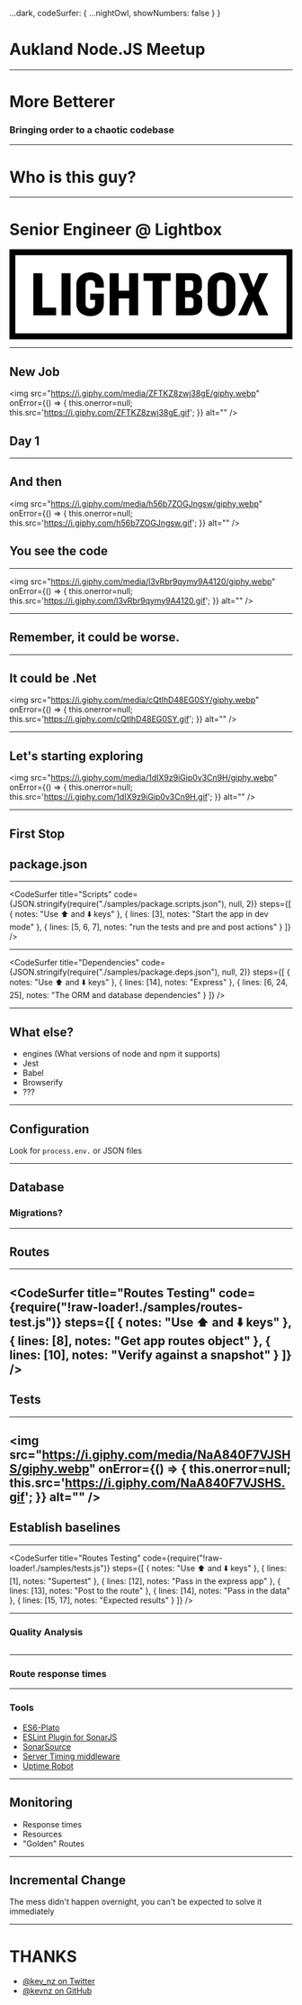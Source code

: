 


  ...dark,
  codeSurfer: {
    ...nightOwl,
    showNumbers: false
  }
}


<Head>
  <title>More Betterer @ Auckland Node.JS</title>
</Head>

# Aukland Node.JS Meetup
---

# More Betterer
### Bringing order to a chaotic codebase
---

# Who is this guy?

---

# Senior Engineer @ Lightbox
<svg viewBox="0 0 1029 327" xmlns="http://www.w3.org/2000/svg">
  <g stroke="none" strokeWidth="1" fill="none" fillRule="evenodd">
    <rect
      id="Rectangle-path"
      stroke="#000000"
      fill="#FFFFFF"
      x="11"
      y="10"
      width="1006"
      height="306"
    />
    <path
      d="M0,0 L0,326.034 L1028.463,326.034 L1028.463,0 L0,0 L0,0 Z M1007.18,304.753 L21.282,304.753 L21.282,21.285 L1007.179,21.285 L1007.179,304.753 L1007.18,304.753 Z M86.768,239.265 L86.768,86.771 L119.511,86.771 L119.511,211.102 L169.657,211.102 L169.657,239.266 L86.768,239.266 L86.768,239.265 Z M189.302,239.265 L189.302,86.771 L222.045,86.771 L222.045,239.266 L189.302,239.266 L189.302,239.265 Z M342.931,138.632 L342.931,127.91 C342.931,104.099 326.444,83.721 293.931,83.721 C261.417,83.721 243.328,105.243 243.328,127.91 L243.328,198.124 C243.328,220.792 261.417,242.313 293.931,242.313 C326.444,242.313 342.931,221.934 342.931,198.124 L342.931,160.841 L293.474,160.841 L293.474,183.28 L311.332,183.28 L311.332,199.042 C311.332,207.513 306.295,214.839 294.158,214.839 C282.252,214.839 276.528,207.054 276.528,198.581 L276.528,127.451 C276.528,118.98 282.253,111.194 294.158,111.194 C306.295,111.194 311.332,118.521 311.332,126.992 L311.332,138.632 L342.931,138.632 L342.931,138.632 Z M434.965,239.265 L434.965,178.128 L396.958,178.128 L396.958,239.265 L364.213,239.265 L364.213,86.771 L396.958,86.771 L396.958,149.963 L434.965,149.963 L434.965,86.771 L467.71,86.771 L467.71,239.266 L434.965,239.266 L434.965,239.265 Z M553.067,114.704 L553.067,239.266 L520.327,239.266 L520.327,114.704 L487.354,114.704 L487.354,86.771 L585.81,86.771 L585.81,114.704 L553.067,114.704 L553.067,114.704 Z M662.014,239.265 L605.458,239.265 L605.458,86.771 L661.328,86.771 C686.056,86.771 699.565,100.05 699.565,121.804 L699.565,132.795 C699.565,147.217 693.839,158.44 678.268,161.187 C694.526,164.619 700.48,175.383 700.48,189.578 L700.48,204.232 C700.482,226.212 686.742,239.265 662.014,239.265 L662.014,239.265 Z M668.424,124.777 C668.424,117.223 665.219,112.416 656.748,112.416 L638.43,112.416 L638.43,151.339 L655.373,151.339 C663.848,151.339 668.425,146.989 668.425,138.061 L668.424,124.777 L668.424,124.777 Z M669.114,187.517 C669.114,178.585 664.534,174.005 656.06,174.005 L638.43,174.005 L638.43,213.618 L657.433,213.618 C665.905,213.618 669.114,209.038 669.114,201.483 L669.114,187.514 L669.115,187.514 L669.115,187.517 L669.114,187.517 Z M770.995,242.314 C739.626,242.314 720.849,222.853 720.849,195.605 L720.849,130.2 C720.849,103.184 739.625,83.722 770.995,83.722 C802.592,83.722 821.141,103.184 821.141,130.2 L821.141,195.605 C821.14,222.853 802.591,242.314 770.995,242.314 L770.995,242.314 Z M788.168,128.369 C788.168,118.064 781.985,111.195 770.994,111.195 C760.23,111.195 754.048,118.064 754.048,128.369 L754.048,197.439 C754.048,207.74 760.232,214.609 770.994,214.609 C781.985,214.609 788.168,207.74 788.168,197.439 L788.168,128.369 L788.168,128.369 Z M906.521,239.265 L885.689,186.829 L863.017,239.265 L830.962,239.265 L867.597,161.871 L833.25,86.77 L867.597,86.77 L887.059,137.829 L908.353,86.77 L940.639,86.77 L905.15,160.041 L941.093,239.265 L906.521,239.265 L906.521,239.265 Z"
      id="Shape"
      fill="#000000"
    />
  </g>
</svg>

---
## New Job

<img src="https://i.giphy.com/media/ZFTKZ8zwj38gE/giphy.webp"
    onError={() => {
      this.onerror=null;
      this.src='https://i.giphy.com/ZFTKZ8zwj38gE.gif';
    }}
    alt="" />

## Day 1

---

## And then

<img src="https://i.giphy.com/media/h56b7ZOGJngsw/giphy.webp"
    onError={() => {
      this.onerror=null;
      this.src='https://i.giphy.com/h56b7ZOGJngsw.gif';
    }}
    alt="" />

## You see the code

---

<img src="https://i.giphy.com/media/l3vRbr9qymy9A4120/giphy.webp"
    onError={() => {
      this.onerror=null;
      this.src='https://i.giphy.com/l3vRbr9qymy9A4120.gif';
    }}
alt="" />

---

## Remember, it could be worse.

---

## It could be .Net

<img src="https://i.giphy.com/media/cQtlhD48EG0SY/giphy.webp"
    onError={() => {
      this.onerror=null;
      this.src='https://i.giphy.com/cQtlhD48EG0SY.gif';
    }}
    alt="" />

---

## Let's starting exploring

<img src="https://i.giphy.com/media/1dIX9z9iGip0v3Cn9H/giphy.webp"
    onError={() => {
      this.onerror=null;
      this.src='https://i.giphy.com/1dIX9z9iGip0v3Cn9H.gif';
    }}
alt="" />

---

## First Stop
## package.json

---

<CodeSurfer
  title="Scripts"
  code={JSON.stringify(require("./samples/package.scripts.json"), null, 2)}
  steps={[
    { notes: "Use ⬆️ and ⬇️ keys" },
    { lines: [3], notes: "Start the app in dev mode" },
    { lines: [5, 6, 7], notes: "run the tests and pre and post actions" }
  ]}
/>

---

<CodeSurfer
  title="Dependencies"
  code={JSON.stringify(require("./samples/package.deps.json"), null, 2)}
  steps={[
    { notes: "Use ⬆️ and ⬇️ keys" },
    { lines: [14], notes: "Express" },
    { lines: [6, 24, 25], notes: "The ORM and database dependencies" }
  ]}
/>

---
## What else?

* engines (What versions of node and npm it supports)
* Jest
* Babel
* Browserify
* ???

---

## Configuration

Look for `process.env.` or JSON files

---

## Database
### Migrations?

---

## Routes

---
<CodeSurfer
  title="Routes Testing"
  code={require("!raw-loader!./samples/routes-test.js")}
  steps={[
    { notes: "Use ⬆️ and ⬇️ keys" },
    { lines: [8], notes: "Get app routes object" },
    { lines: [10], notes: "Verify against a snapshot" }
  ]}
/>
---

## Tests

---

 <img
    src="https://i.giphy.com/media/NaA840F7VJSHS/giphy.webp"
    onError={() => {
      this.onerror=null;
      this.src='https://i.giphy.com/NaA840F7VJSHS.gif';
    }}
    alt="" />
---

## Establish baselines

---

<CodeSurfer
  title="Routes Testing"
  code={require("!raw-loader!./samples/tests.js")}
  steps={[
    { notes: "Use ⬆️ and ⬇️ keys" },
    { lines: [1], notes: "Supertest" },
    { lines: [12], notes: "Pass in the express app" },
    { lines: [13], notes: "Post to the route" },
    { lines: [14], notes: "Pass in the data" },
    { lines: [15, 17], notes: "Expected results" }
  ]}
/>

---

### Quality Analysis
 <img
    src="/plato.png"
    alt="" />

---

### Route response times

---

### Tools

 * <a href="https://www.npmjs.com/package/es6-plato">ES6-Plato</a>
 * <a href="https://www.npmjs.com/package/eslint-plugin-sonarjs">ESLint Plugin for SonarJS</a>
 * <a href="https://www.sonarsource.com/">SonarSource</a>
 * <a href="https://www.npmjs.com/package/server-timing">Server Timing middleware</a>
 * <a href="http://uptimerobot.com/">Uptime Robot</a>

---

## Monitoring

* Response times
* Resources
* "Golden" Routes

---

## Incremental Change

The mess didn't happen overnight, you can't be expected to solve it immediately

---

# THANKS

* <a href="https://twitter.com/kev_nz">@kev_nz on Twitter</a>
* <a href="https://github.com/Kevnz">@kevnz on GitHub</a>